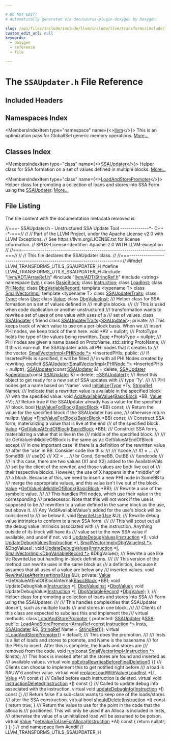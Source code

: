 ```yaml
---

# DO NOT EDIT!
# Automatically generated via docusaurus-plugin-doxygen by Doxygen.

slug: /api/files/include/include/llvm/include/llvm/transforms/include/llvm/transforms/utils/ssaupdater-h
custom_edit_url: null
keywords:
  - doxygen
  - reference
  - file

---
```





# The `SSAUpdater.h` File Reference

<DoxygenPage pluginConfig={pluginConfig}>



## Included Headers

<IncludesList>
<IncludesListItem
  filePath="llvm/ADT/ArrayRef.h"
  permalink="/docs/api/files/include/include/llvm/include/llvm/adt/arrayref-h"
  isLocal="true" />
<IncludesListItem
  filePath="llvm/ADT/StringRef.h"
  permalink="/docs/api/files/include/include/llvm/include/llvm/adt/stringref-h"
  isLocal="true" />
<IncludesListItem
  filePath="string"
  permalink=""
  isLocal="false" />
</IncludesList>

## Namespaces Index

<MembersIndex>

<MembersIndexItem
  type="namespace"
  name={<><a href="/docs/api/namespaces/llvm">llvm</a></>}>
This is an optimization pass for GlobalISel generic memory operations. <a href="/docs/api/namespaces/llvm/#details">More...</a>
</MembersIndexItem>

</MembersIndex>

## Classes Index

<MembersIndex>

<MembersIndexItem
  type="class"
  name={<><a href="/docs/api/classes/llvm/ssaupdater">SSAUpdater</a></>}>
Helper class for SSA formation on a set of values defined in multiple blocks. <a href="/docs/api/classes/llvm/ssaupdater/#details">More...</a>
</MembersIndexItem>

<MembersIndexItem
  type="class"
  name={<><a href="/docs/api/classes/llvm/loadandstorepromoter">LoadAndStorePromoter</a></>}>
Helper class for promoting a collection of loads and stores into SSA Form using the <a href="/docs/api/classes/llvm/ssaupdater">SSAUpdater</a>. <a href="/docs/api/classes/llvm/loadandstorepromoter/#details">More...</a>
</MembersIndexItem>

</MembersIndex>


## File Listing

The file content with the documentation metadata removed is:

<ProgramListing>

<Link id="l00001" /><CodeLine lineNumber="1" lineLink="/docs/api/classes/llvm/ssaupdater/#ae4d9ee7af6013309bc08eb7b3a95ea3b"><Highlight kind="comment">//===- SSAUpdater.h - Unstructured SSA Update Tool --------------&#42;- C++ -&#42;-===//</Highlight><Highlight kind="normal"></Highlight></CodeLine>
<Link id="l00002" /><CodeLine lineNumber="2"><Highlight kind="normal"></Highlight><Highlight kind="comment">//</Highlight><Highlight kind="normal"></Highlight></CodeLine>
<Link id="l00003" /><CodeLine lineNumber="3"><Highlight kind="normal"></Highlight><Highlight kind="comment">// Part of the LLVM Project, under the Apache License v2.0 with LLVM Exceptions.</Highlight><Highlight kind="normal"></Highlight></CodeLine>
<Link id="l00004" /><CodeLine lineNumber="4"><Highlight kind="normal"></Highlight><Highlight kind="comment">// See https://llvm.org/LICENSE.txt for license information.</Highlight><Highlight kind="normal"></Highlight></CodeLine>
<Link id="l00005" /><CodeLine lineNumber="5"><Highlight kind="normal"></Highlight><Highlight kind="comment">// SPDX-License-Identifier: Apache-2.0 WITH LLVM-exception</Highlight><Highlight kind="normal"></Highlight></CodeLine>
<Link id="l00006" /><CodeLine lineNumber="6"><Highlight kind="normal"></Highlight><Highlight kind="comment">//</Highlight><Highlight kind="normal"></Highlight></CodeLine>
<Link id="l00007" /><CodeLine lineNumber="7"><Highlight kind="normal"></Highlight><Highlight kind="comment">//===----------------------------------------------------------------------===//</Highlight><Highlight kind="normal"></Highlight></CodeLine>
<Link id="l00008" /><CodeLine lineNumber="8"><Highlight kind="normal"></Highlight><Highlight kind="comment">//</Highlight><Highlight kind="normal"></Highlight></CodeLine>
<Link id="l00009" /><CodeLine lineNumber="9"><Highlight kind="normal"></Highlight><Highlight kind="comment">// This file declares the SSAUpdater class.</Highlight><Highlight kind="normal"></Highlight></CodeLine>
<Link id="l00010" /><CodeLine lineNumber="10"><Highlight kind="normal"></Highlight><Highlight kind="comment">//</Highlight><Highlight kind="normal"></Highlight></CodeLine>
<Link id="l00011" /><CodeLine lineNumber="11"><Highlight kind="normal"></Highlight><Highlight kind="comment">//===----------------------------------------------------------------------===//</Highlight><Highlight kind="normal"></Highlight></CodeLine>
<Link id="l00012" /><CodeLine lineNumber="12"><Highlight kind="normal"></Highlight></CodeLine>
<Link id="l00013" /><CodeLine lineNumber="13"><Highlight kind="normal"></Highlight><Highlight kind="preprocessor">#ifndef LLVM&#95;TRANSFORMS&#95;UTILS&#95;SSAUPDATER&#95;H</Highlight><Highlight kind="normal"></Highlight></CodeLine>
<Link id="l00014" /><CodeLine lineNumber="14"><Highlight kind="normal"></Highlight><Highlight kind="preprocessor">#define LLVM&#95;TRANSFORMS&#95;UTILS&#95;SSAUPDATER&#95;H</Highlight><Highlight kind="normal"></Highlight></CodeLine>
<Link id="l00015" /><CodeLine lineNumber="15"><Highlight kind="normal"></Highlight></CodeLine>
<Link id="l00016" /><CodeLine lineNumber="16"><Highlight kind="normal"></Highlight><Highlight kind="preprocessor">#include &quot;<a href="/docs/api/files/include/include/llvm/include/llvm/adt/arrayref-h">llvm/ADT/ArrayRef.h</a>&quot;</Highlight><Highlight kind="normal"></Highlight></CodeLine>
<Link id="l00017" /><CodeLine lineNumber="17"><Highlight kind="normal"></Highlight><Highlight kind="preprocessor">#include &quot;<a href="/docs/api/files/include/include/llvm/include/llvm/adt/stringref-h">llvm/ADT/StringRef.h</a>&quot;</Highlight><Highlight kind="normal"></Highlight></CodeLine>
<Link id="l00018" /><CodeLine lineNumber="18"><Highlight kind="normal"></Highlight><Highlight kind="preprocessor">#include &lt;string&gt;</Highlight><Highlight kind="normal"></Highlight></CodeLine>
<Link id="l00019" /><CodeLine lineNumber="19"><Highlight kind="normal"></Highlight></CodeLine>
<Link id="l00020" /><CodeLine lineNumber="20"><Highlight kind="normal"></Highlight><Highlight kind="keyword">namespace </Highlight><Highlight kind="normal"><a href="/docs/api/namespaces/llvm">llvm</a> &#123;</Highlight></CodeLine>
<Link id="l00021" /><CodeLine lineNumber="21"><Highlight kind="normal"></Highlight></CodeLine>
<Link id="l00022" /><CodeLine lineNumber="22"><Highlight kind="normal"></Highlight><Highlight kind="keyword">class </Highlight><Highlight kind="normal"><a href="/docs/api/classes/llvm/basicblock">BasicBlock</a>;</Highlight></CodeLine>
<Link id="l00023" /><CodeLine lineNumber="23"><Highlight kind="normal"></Highlight><Highlight kind="keyword">class </Highlight><Highlight kind="normal"><a href="/docs/api/classes/llvm/instruction">Instruction</a>;</Highlight></CodeLine>
<Link id="l00024" /><CodeLine lineNumber="24"><Highlight kind="normal"></Highlight><Highlight kind="keyword">class </Highlight><Highlight kind="normal"><a href="/docs/api/classes/llvm/loadinst">LoadInst</a>;</Highlight></CodeLine>
<Link id="l00025" /><CodeLine lineNumber="25"><Highlight kind="normal"></Highlight><Highlight kind="keyword">class </Highlight><Highlight kind="normal"><a href="/docs/api/classes/llvm/phinode">PHINode</a>;</Highlight></CodeLine>
<Link id="l00026" /><CodeLine lineNumber="26"><Highlight kind="normal"></Highlight><Highlight kind="keyword">class </Highlight><Highlight kind="normal"><a href="/docs/api/classes/llvm/dbgvariablerecord">DbgVariableRecord</a>;</Highlight></CodeLine>
<Link id="l00027" /><CodeLine lineNumber="27"><Highlight kind="normal"></Highlight><Highlight kind="keyword">template</Highlight><Highlight kind="normal"> &lt;</Highlight><Highlight kind="keyword">typename</Highlight><Highlight kind="normal"> T&gt; </Highlight><Highlight kind="keyword">class </Highlight><Highlight kind="normal"><a href="/docs/api/classes/llvm/smallvectorimpl">SmallVectorImpl</a>;</Highlight></CodeLine>
<Link id="l00028" /><CodeLine lineNumber="28"><Highlight kind="normal"></Highlight><Highlight kind="keyword">template</Highlight><Highlight kind="normal"> &lt;</Highlight><Highlight kind="keyword">typename</Highlight><Highlight kind="normal"> T&gt; </Highlight><Highlight kind="keyword">class </Highlight><Highlight kind="normal"><a href="/docs/api/classes/llvm/ssaupdatertraits">SSAUpdaterTraits</a>;</Highlight></CodeLine>
<Link id="l00029" /><CodeLine lineNumber="29"><Highlight kind="normal"></Highlight><Highlight kind="keyword">class </Highlight><Highlight kind="normal"><a href="/docs/api/classes/llvm/type">Type</a>;</Highlight></CodeLine>
<Link id="l00030" /><CodeLine lineNumber="30"><Highlight kind="normal"></Highlight><Highlight kind="keyword">class </Highlight><Highlight kind="normal"><a href="/docs/api/classes/llvm/use">Use</a>;</Highlight></CodeLine>
<Link id="l00031" /><CodeLine lineNumber="31"><Highlight kind="normal"></Highlight><Highlight kind="keyword">class </Highlight><Highlight kind="normal"><a href="/docs/api/classes/llvm/value">Value</a>;</Highlight></CodeLine>
<Link id="l00032" /><CodeLine lineNumber="32"><Highlight kind="normal"></Highlight><Highlight kind="keyword">class </Highlight><Highlight kind="normal"><a href="/docs/api/classes/llvm/dbgvalueinst">DbgValueInst</a>;</Highlight></CodeLine>
<Link id="l00033" /><CodeLine lineNumber="33"><Highlight kind="normal"></Highlight><Highlight kind="comment"></Highlight></CodeLine>
<Link id="l00034" /><CodeLine lineNumber="34"><Highlight kind="comment">/// Helper class for SSA formation on a set of values defined in</Highlight></CodeLine>
<Link id="l00035" /><CodeLine lineNumber="35"><Highlight kind="comment">/// multiple blocks.</Highlight></CodeLine>
<Link id="l00036" /><CodeLine lineNumber="36"><Highlight kind="comment">///</Highlight></CodeLine>
<Link id="l00037" /><CodeLine lineNumber="37"><Highlight kind="comment">/// This is used when code duplication or another unstructured</Highlight></CodeLine>
<Link id="l00038" /><CodeLine lineNumber="38"><Highlight kind="comment">/// transformation wants to rewrite a set of uses of one value with uses of a</Highlight></CodeLine>
<Link id="l00039" /><CodeLine lineNumber="39"><Highlight kind="comment">/// set of values.</Highlight><Highlight kind="normal"></Highlight></CodeLine>
<Link id="l00040" /><CodeLine lineNumber="40" lineLink="/docs/api/classes/llvm/ssaupdater"><Highlight kind="normal"></Highlight><Highlight kind="keyword">class </Highlight><Highlight kind="normal"><a href="/docs/api/classes/llvm/ssaupdater/#a8450e3821baaad374cd2e01184e07b9c">SSAUpdater</a> &#123;</Highlight></CodeLine>
<Link id="l00041" /><CodeLine lineNumber="41"><Highlight kind="normal">  </Highlight><Highlight kind="keyword">friend</Highlight><Highlight kind="normal"> </Highlight><Highlight kind="keyword">class </Highlight><Highlight kind="normal"><a href="/docs/api/classes/llvm/ssaupdatertraits">SSAUpdaterTraits</a>&lt;<a href="/docs/api/classes/llvm/ssaupdater/#a8450e3821baaad374cd2e01184e07b9c">SSAUpdater</a>&gt;;</Highlight></CodeLine>
<Link id="l00042" /><CodeLine lineNumber="42"><Highlight kind="normal"></Highlight></CodeLine>
<Link id="l00043" /><CodeLine lineNumber="43"><Highlight kind="normal"></Highlight><Highlight kind="keyword">private</Highlight><Highlight kind="normal">:</Highlight><Highlight kind="comment"></Highlight></CodeLine>
<Link id="l00044" /><CodeLine lineNumber="44"><Highlight kind="comment">  /// This keeps track of which value to use on a per-block basis. When we</Highlight></CodeLine>
<Link id="l00045" /><CodeLine lineNumber="45"><Highlight kind="comment">  /// insert PHI nodes, we keep track of them here.</Highlight><Highlight kind="normal"></Highlight></CodeLine>
<Link id="l00046" /><CodeLine lineNumber="46"><Highlight kind="normal">  </Highlight><Highlight kind="keywordtype">void</Highlight><Highlight kind="normal"> &#42;AV = </Highlight><Highlight kind="keyword">nullptr</Highlight><Highlight kind="normal">;</Highlight></CodeLine>
<Link id="l00047" /><CodeLine lineNumber="47"><Highlight kind="normal"></Highlight><Highlight kind="comment"></Highlight></CodeLine>
<Link id="l00048" /><CodeLine lineNumber="48"><Highlight kind="comment">  /// ProtoType holds the type of the values being rewritten.</Highlight><Highlight kind="normal"></Highlight></CodeLine>
<Link id="l00049" /><CodeLine lineNumber="49"><Highlight kind="normal">  <a href="/docs/api/classes/llvm/type">Type</a> &#42;ProtoType = </Highlight><Highlight kind="keyword">nullptr</Highlight><Highlight kind="normal">;</Highlight></CodeLine>
<Link id="l00050" /><CodeLine lineNumber="50"><Highlight kind="normal"></Highlight><Highlight kind="comment"></Highlight></CodeLine>
<Link id="l00051" /><CodeLine lineNumber="51"><Highlight kind="comment">  /// PHI nodes are given a name based on ProtoName.</Highlight><Highlight kind="normal"></Highlight></CodeLine>
<Link id="l00052" /><CodeLine lineNumber="52"><Highlight kind="normal">  std::string ProtoName;</Highlight></CodeLine>
<Link id="l00053" /><CodeLine lineNumber="53"><Highlight kind="normal"></Highlight><Highlight kind="comment"></Highlight></CodeLine>
<Link id="l00054" /><CodeLine lineNumber="54"><Highlight kind="comment">  /// If this is non-null, the SSAUpdater adds all PHI nodes that it creates to</Highlight></CodeLine>
<Link id="l00055" /><CodeLine lineNumber="55"><Highlight kind="comment">  /// the vector.</Highlight><Highlight kind="normal"></Highlight></CodeLine>
<Link id="l00056" /><CodeLine lineNumber="56"><Highlight kind="normal">  <a href="/docs/api/classes/llvm/smallvectorimpl">SmallVectorImpl&lt;PHINode &#42;&gt;</a> &#42;InsertedPHIs;</Highlight></CodeLine>
<Link id="l00057" /><CodeLine lineNumber="57"><Highlight kind="normal"></Highlight></CodeLine>
<Link id="l00058" /><CodeLine lineNumber="58"><Highlight kind="normal"></Highlight><Highlight kind="keyword">public</Highlight><Highlight kind="normal">:</Highlight><Highlight kind="comment"></Highlight></CodeLine>
<Link id="l00059" /><CodeLine lineNumber="59"><Highlight kind="comment">  /// If InsertedPHIs is specified, it will be filled</Highlight></CodeLine>
<Link id="l00060" /><CodeLine lineNumber="60"><Highlight kind="comment">  /// in with all PHI Nodes created by rewriting.</Highlight><Highlight kind="normal"></Highlight></CodeLine>
<Link id="l00061" /><CodeLine lineNumber="61"><Highlight kind="normal">  </Highlight><Highlight kind="keyword">explicit</Highlight><Highlight kind="normal"> <a href="/docs/api/classes/llvm/ssaupdater/#a8450e3821baaad374cd2e01184e07b9c">SSAUpdater</a>(<a href="/docs/api/classes/llvm/smallvectorimpl">SmallVectorImpl&lt;PHINode &#42;&gt;</a> &#42;InsertedPHIs = </Highlight><Highlight kind="keyword">nullptr</Highlight><Highlight kind="normal">);</Highlight></CodeLine>
<Link id="l00062" /><CodeLine lineNumber="62" lineLink="/docs/api/classes/llvm/ssaupdater/#ab12d8b019d8a4561686fa1493476eb7f"><Highlight kind="normal">  <a href="/docs/api/classes/llvm/ssaupdater/#ab12d8b019d8a4561686fa1493476eb7f">SSAUpdater</a>(</Highlight><Highlight kind="keyword">const</Highlight><Highlight kind="normal"> <a href="/docs/api/classes/llvm/ssaupdater/#a8450e3821baaad374cd2e01184e07b9c">SSAUpdater</a> &amp;) = </Highlight><Highlight kind="keyword">delete</Highlight><Highlight kind="normal">;</Highlight></CodeLine>
<Link id="l00063" /><CodeLine lineNumber="63" lineLink="/docs/api/classes/llvm/ssaupdater/#a372e48a7ebee2344db07fef48667604e"><Highlight kind="normal">  <a href="/docs/api/classes/llvm/ssaupdater/#a8450e3821baaad374cd2e01184e07b9c">SSAUpdater</a> &amp;<a href="/docs/api/classes/llvm/ssaupdater/#a372e48a7ebee2344db07fef48667604e">operator=</a>(</Highlight><Highlight kind="keyword">const</Highlight><Highlight kind="normal"> <a href="/docs/api/classes/llvm/ssaupdater/#a8450e3821baaad374cd2e01184e07b9c">SSAUpdater</a> &amp;) = </Highlight><Highlight kind="keyword">delete</Highlight><Highlight kind="normal">;</Highlight></CodeLine>
<Link id="l00064" /><CodeLine lineNumber="64"><Highlight kind="normal">  <a href="/docs/api/classes/llvm/ssaupdater/#a5a1cb31475d8d5088cbe0e04e3b27a64">~SSAUpdater</a>();</Highlight></CodeLine>
<Link id="l00065" /><CodeLine lineNumber="65"><Highlight kind="normal"></Highlight><Highlight kind="comment"></Highlight></CodeLine>
<Link id="l00066" /><CodeLine lineNumber="66"><Highlight kind="comment">  /// Reset this object to get ready for a new set of SSA updates with</Highlight></CodeLine>
<Link id="l00067" /><CodeLine lineNumber="67"><Highlight kind="comment">  /// type &#39;Ty&#39;.</Highlight></CodeLine>
<Link id="l00068" /><CodeLine lineNumber="68"><Highlight kind="comment">  ///</Highlight></CodeLine>
<Link id="l00069" /><CodeLine lineNumber="69"><Highlight kind="comment">  /// PHI nodes get a name based on &#39;Name&#39;.</Highlight><Highlight kind="normal"></Highlight></CodeLine>
<Link id="l00070" /><CodeLine lineNumber="70"><Highlight kind="normal">  </Highlight><Highlight kind="keywordtype">void</Highlight><Highlight kind="normal"> <a href="/docs/api/classes/llvm/ssaupdater/#a4fe3279aae4f726813a672d4a9b26cb1">Initialize</a>(<a href="/docs/api/classes/llvm/type">Type</a> &#42;Ty, <a href="/docs/api/classes/llvm/stringref">StringRef</a> Name);</Highlight></CodeLine>
<Link id="l00071" /><CodeLine lineNumber="71"><Highlight kind="normal"></Highlight><Highlight kind="comment"></Highlight></CodeLine>
<Link id="l00072" /><CodeLine lineNumber="72"><Highlight kind="comment">  /// Indicate that a rewritten value is available in the specified block</Highlight></CodeLine>
<Link id="l00073" /><CodeLine lineNumber="73"><Highlight kind="comment">  /// with the specified value.</Highlight><Highlight kind="normal"></Highlight></CodeLine>
<Link id="l00074" /><CodeLine lineNumber="74"><Highlight kind="normal">  </Highlight><Highlight kind="keywordtype">void</Highlight><Highlight kind="normal"> <a href="/docs/api/classes/llvm/ssaupdater/#af0d1a82b4e629e834c2ed53e5cbe22ef">AddAvailableValue</a>(<a href="/docs/api/classes/llvm/basicblock">BasicBlock</a> &#42;BB, <a href="/docs/api/classes/llvm/value">Value</a> &#42;V);</Highlight></CodeLine>
<Link id="l00075" /><CodeLine lineNumber="75"><Highlight kind="normal"></Highlight><Highlight kind="comment"></Highlight></CodeLine>
<Link id="l00076" /><CodeLine lineNumber="76"><Highlight kind="comment">  /// Return true if the SSAUpdater already has a value for the specified</Highlight></CodeLine>
<Link id="l00077" /><CodeLine lineNumber="77"><Highlight kind="comment">  /// block.</Highlight><Highlight kind="normal"></Highlight></CodeLine>
<Link id="l00078" /><CodeLine lineNumber="78"><Highlight kind="normal">  </Highlight><Highlight kind="keywordtype">bool</Highlight><Highlight kind="normal"> <a href="/docs/api/classes/llvm/ssaupdater/#ab671042c23924e0216c4a0b830ad2a04">HasValueForBlock</a>(<a href="/docs/api/classes/llvm/basicblock">BasicBlock</a> &#42;BB) </Highlight><Highlight kind="keyword">const</Highlight><Highlight kind="normal">;</Highlight></CodeLine>
<Link id="l00079" /><CodeLine lineNumber="79"><Highlight kind="normal"></Highlight><Highlight kind="comment"></Highlight></CodeLine>
<Link id="l00080" /><CodeLine lineNumber="80"><Highlight kind="comment">  /// Return the value for the specified block if the SSAUpdater has one,</Highlight></CodeLine>
<Link id="l00081" /><CodeLine lineNumber="81"><Highlight kind="comment">  /// otherwise return nullptr.</Highlight><Highlight kind="normal"></Highlight></CodeLine>
<Link id="l00082" /><CodeLine lineNumber="82"><Highlight kind="normal">  <a href="/docs/api/classes/llvm/value">Value</a> &#42;<a href="/docs/api/classes/llvm/ssaupdater/#a24eaf55565ed385982d147ce3c354b40">FindValueForBlock</a>(<a href="/docs/api/classes/llvm/basicblock">BasicBlock</a> &#42;BB) </Highlight><Highlight kind="keyword">const</Highlight><Highlight kind="normal">;</Highlight></CodeLine>
<Link id="l00083" /><CodeLine lineNumber="83"><Highlight kind="normal"></Highlight><Highlight kind="comment"></Highlight></CodeLine>
<Link id="l00084" /><CodeLine lineNumber="84"><Highlight kind="comment">  /// Construct SSA form, materializing a value that is live at the end</Highlight></CodeLine>
<Link id="l00085" /><CodeLine lineNumber="85"><Highlight kind="comment">  /// of the specified block.</Highlight><Highlight kind="normal"></Highlight></CodeLine>
<Link id="l00086" /><CodeLine lineNumber="86"><Highlight kind="normal">  <a href="/docs/api/classes/llvm/value">Value</a> &#42;<a href="/docs/api/classes/llvm/ssaupdater/#acecfb9d97da9885264b3bde6bd6a64e8">GetValueAtEndOfBlock</a>(<a href="/docs/api/classes/llvm/basicblock">BasicBlock</a> &#42;BB);</Highlight></CodeLine>
<Link id="l00087" /><CodeLine lineNumber="87"><Highlight kind="normal"></Highlight><Highlight kind="comment"></Highlight></CodeLine>
<Link id="l00088" /><CodeLine lineNumber="88"><Highlight kind="comment">  /// Construct SSA form, materializing a value that is live in the</Highlight></CodeLine>
<Link id="l00089" /><CodeLine lineNumber="89"><Highlight kind="comment">  /// middle of the specified block.</Highlight></CodeLine>
<Link id="l00090" /><CodeLine lineNumber="90"><Highlight kind="comment">  ///</Highlight></CodeLine>
<Link id="l00091" /><CodeLine lineNumber="91"><Highlight kind="comment">  /// \\c GetValueInMiddleOfBlock is the same as \\c GetValueAtEndOfBlock except</Highlight></CodeLine>
<Link id="l00092" /><CodeLine lineNumber="92"><Highlight kind="comment">  /// in one important case: if there is a definition of the rewritten value</Highlight></CodeLine>
<Link id="l00093" /><CodeLine lineNumber="93"><Highlight kind="comment">  /// after the &#39;use&#39; in BB.  Consider code like this:</Highlight></CodeLine>
<Link id="l00094" /><CodeLine lineNumber="94"><Highlight kind="comment">  ///</Highlight></CodeLine>
<Link id="l00095" /><CodeLine lineNumber="95"><Highlight kind="comment">  /// \\code</Highlight></CodeLine>
<Link id="l00096" /><CodeLine lineNumber="96"><Highlight kind="comment">  ///      X1 = ...</Highlight></CodeLine>
<Link id="l00097" /><CodeLine lineNumber="97"><Highlight kind="comment">  ///   SomeBB:</Highlight></CodeLine>
<Link id="l00098" /><CodeLine lineNumber="98"><Highlight kind="comment">  ///      use(X)</Highlight></CodeLine>
<Link id="l00099" /><CodeLine lineNumber="99"><Highlight kind="comment">  ///      X2 = ...</Highlight></CodeLine>
<Link id="l00100" /><CodeLine lineNumber="100"><Highlight kind="comment">  ///      br Cond, SomeBB, OutBB</Highlight></CodeLine>
<Link id="l00101" /><CodeLine lineNumber="101"><Highlight kind="comment">  /// \\endcode</Highlight></CodeLine>
<Link id="l00102" /><CodeLine lineNumber="102"><Highlight kind="comment">  ///</Highlight></CodeLine>
<Link id="l00103" /><CodeLine lineNumber="103"><Highlight kind="comment">  /// In this case, there are two values (X1 and X2) added to the AvailableVals</Highlight></CodeLine>
<Link id="l00104" /><CodeLine lineNumber="104"><Highlight kind="comment">  /// set by the client of the rewriter, and those values are both live out of</Highlight></CodeLine>
<Link id="l00105" /><CodeLine lineNumber="105"><Highlight kind="comment">  /// their respective blocks.  However, the use of X happens in the &#42;middle&#42; of</Highlight></CodeLine>
<Link id="l00106" /><CodeLine lineNumber="106"><Highlight kind="comment">  /// a block.  Because of this, we need to insert a new PHI node in SomeBB to</Highlight></CodeLine>
<Link id="l00107" /><CodeLine lineNumber="107"><Highlight kind="comment">  /// merge the appropriate values, and this value isn&#39;t live out of the block.</Highlight><Highlight kind="normal"></Highlight></CodeLine>
<Link id="l00108" /><CodeLine lineNumber="108"><Highlight kind="normal">  <a href="/docs/api/classes/llvm/value">Value</a> &#42;<a href="/docs/api/classes/llvm/ssaupdater/#a5b0e45dbba53e985f1b9c532fb5f200b">GetValueInMiddleOfBlock</a>(<a href="/docs/api/classes/llvm/basicblock">BasicBlock</a> &#42;BB);</Highlight></CodeLine>
<Link id="l00109" /><CodeLine lineNumber="109"><Highlight kind="normal"></Highlight><Highlight kind="comment"></Highlight></CodeLine>
<Link id="l00110" /><CodeLine lineNumber="110"><Highlight kind="comment">  /// Rewrite a use of the symbolic value.</Highlight></CodeLine>
<Link id="l00111" /><CodeLine lineNumber="111"><Highlight kind="comment">  ///</Highlight></CodeLine>
<Link id="l00112" /><CodeLine lineNumber="112"><Highlight kind="comment">  /// This handles PHI nodes, which use their value in the corresponding</Highlight></CodeLine>
<Link id="l00113" /><CodeLine lineNumber="113"><Highlight kind="comment">  /// predecessor. Note that this will not work if the use is supposed to be</Highlight></CodeLine>
<Link id="l00114" /><CodeLine lineNumber="114"><Highlight kind="comment">  /// rewritten to a value defined in the same block as the use, but above it.</Highlight></CodeLine>
<Link id="l00115" /><CodeLine lineNumber="115"><Highlight kind="comment">  /// Any &#39;AddAvailableValue&#39;s added for the use&#39;s block will be considered to</Highlight></CodeLine>
<Link id="l00116" /><CodeLine lineNumber="116"><Highlight kind="comment">  /// be below it.</Highlight><Highlight kind="normal"></Highlight></CodeLine>
<Link id="l00117" /><CodeLine lineNumber="117"><Highlight kind="normal">  </Highlight><Highlight kind="keywordtype">void</Highlight><Highlight kind="normal"> <a href="/docs/api/classes/llvm/ssaupdater/#a05c4f6837ee786e83246beeb01e3aa8d">RewriteUse</a>(<a href="/docs/api/classes/llvm/use">Use</a> &amp;U);</Highlight></CodeLine>
<Link id="l00118" /><CodeLine lineNumber="118"><Highlight kind="normal"></Highlight><Highlight kind="comment"></Highlight></CodeLine>
<Link id="l00119" /><CodeLine lineNumber="119"><Highlight kind="comment">  /// Rewrite debug value intrinsics to conform to a new SSA form.</Highlight></CodeLine>
<Link id="l00120" /><CodeLine lineNumber="120"><Highlight kind="comment">  ///</Highlight></CodeLine>
<Link id="l00121" /><CodeLine lineNumber="121"><Highlight kind="comment">  /// This will scout out all the debug value intrinsics associated with</Highlight></CodeLine>
<Link id="l00122" /><CodeLine lineNumber="122"><Highlight kind="comment">  /// the instruction. Anything outside of its block will have its</Highlight></CodeLine>
<Link id="l00123" /><CodeLine lineNumber="123"><Highlight kind="comment">  /// value set to the new SSA value if available, and undef if not.</Highlight><Highlight kind="normal"></Highlight></CodeLine>
<Link id="l00124" /><CodeLine lineNumber="124"><Highlight kind="normal">  </Highlight><Highlight kind="keywordtype">void</Highlight><Highlight kind="normal"> <a href="/docs/api/classes/llvm/ssaupdater/#aa3e6b78bbdd6959f19055f44fa4b7021">UpdateDebugValues</a>(<a href="/docs/api/classes/llvm/instruction">Instruction</a> &#42;<a href="/docs/api/files/lib/lib/support/md5-cpp/#ac0eafdc9ee161b71e7af98af736952fd">I</a>);</Highlight></CodeLine>
<Link id="l00125" /><CodeLine lineNumber="125"><Highlight kind="normal">  </Highlight><Highlight kind="keywordtype">void</Highlight><Highlight kind="normal"> <a href="/docs/api/classes/llvm/ssaupdater/#aa3e6b78bbdd6959f19055f44fa4b7021">UpdateDebugValues</a>(<a href="/docs/api/classes/llvm/instruction">Instruction</a> &#42;<a href="/docs/api/files/lib/lib/support/md5-cpp/#ac0eafdc9ee161b71e7af98af736952fd">I</a>,</Highlight></CodeLine>
<Link id="l00126" /><CodeLine lineNumber="126"><Highlight kind="normal">                         <a href="/docs/api/classes/llvm/smallvectorimpl">SmallVectorImpl&lt;DbgValueInst &#42;&gt;</a> &amp;DbgValues);</Highlight></CodeLine>
<Link id="l00127" /><CodeLine lineNumber="127"><Highlight kind="normal">  </Highlight><Highlight kind="keywordtype">void</Highlight><Highlight kind="normal"> <a href="/docs/api/classes/llvm/ssaupdater/#aa3e6b78bbdd6959f19055f44fa4b7021">UpdateDebugValues</a>(<a href="/docs/api/classes/llvm/instruction">Instruction</a> &#42;<a href="/docs/api/files/lib/lib/support/md5-cpp/#ac0eafdc9ee161b71e7af98af736952fd">I</a>,</Highlight></CodeLine>
<Link id="l00128" /><CodeLine lineNumber="128"><Highlight kind="normal">                         <a href="/docs/api/classes/llvm/smallvectorimpl">SmallVectorImpl&lt;DbgVariableRecord &#42;&gt;</a> &amp;DbgValues);</Highlight></CodeLine>
<Link id="l00129" /><CodeLine lineNumber="129"><Highlight kind="normal"></Highlight><Highlight kind="comment"></Highlight></CodeLine>
<Link id="l00130" /><CodeLine lineNumber="130"><Highlight kind="comment">  /// Rewrite a use like \\c RewriteUse but handling in-block definitions.</Highlight></CodeLine>
<Link id="l00131" /><CodeLine lineNumber="131"><Highlight kind="comment">  ///</Highlight></CodeLine>
<Link id="l00132" /><CodeLine lineNumber="132"><Highlight kind="comment">  /// This version of the method can rewrite uses in the same block as</Highlight></CodeLine>
<Link id="l00133" /><CodeLine lineNumber="133"><Highlight kind="comment">  /// a definition, because it assumes that all uses of a value are below any</Highlight></CodeLine>
<Link id="l00134" /><CodeLine lineNumber="134"><Highlight kind="comment">  /// inserted values.</Highlight><Highlight kind="normal"></Highlight></CodeLine>
<Link id="l00135" /><CodeLine lineNumber="135"><Highlight kind="normal">  </Highlight><Highlight kind="keywordtype">void</Highlight><Highlight kind="normal"> <a href="/docs/api/classes/llvm/ssaupdater/#a248544705875de8ef1c533827ec73a2e">RewriteUseAfterInsertions</a>(<a href="/docs/api/classes/llvm/use">Use</a> &amp;U);</Highlight></CodeLine>
<Link id="l00136" /><CodeLine lineNumber="136"><Highlight kind="normal"></Highlight></CodeLine>
<Link id="l00137" /><CodeLine lineNumber="137"><Highlight kind="normal"></Highlight><Highlight kind="keyword">private</Highlight><Highlight kind="normal">:</Highlight></CodeLine>
<Link id="l00138" /><CodeLine lineNumber="138"><Highlight kind="normal">  <a href="/docs/api/classes/llvm/value">Value</a> &#42;GetValueAtEndOfBlockInternal(<a href="/docs/api/classes/llvm/basicblock">BasicBlock</a> &#42;BB);</Highlight></CodeLine>
<Link id="l00139" /><CodeLine lineNumber="139"><Highlight kind="normal">  </Highlight><Highlight kind="keywordtype">void</Highlight><Highlight kind="normal"> UpdateDebugValue(<a href="/docs/api/classes/llvm/instruction">Instruction</a> &#42;<a href="/docs/api/files/lib/lib/support/md5-cpp/#ac0eafdc9ee161b71e7af98af736952fd">I</a>, <a href="/docs/api/classes/llvm/dbgvalueinst">DbgValueInst</a> &#42;<a href="/docs/api/classes/livedebugvalues/dbgvalue">DbgValue</a>);</Highlight></CodeLine>
<Link id="l00140" /><CodeLine lineNumber="140"><Highlight kind="normal">  </Highlight><Highlight kind="keywordtype">void</Highlight><Highlight kind="normal"> UpdateDebugValue(<a href="/docs/api/classes/llvm/instruction">Instruction</a> &#42;<a href="/docs/api/files/lib/lib/support/md5-cpp/#ac0eafdc9ee161b71e7af98af736952fd">I</a>, <a href="/docs/api/classes/llvm/dbgvariablerecord">DbgVariableRecord</a> &#42;<a href="/docs/api/classes/livedebugvalues/dbgvalue">DbgValue</a>);</Highlight></CodeLine>
<Link id="l00141" /><CodeLine lineNumber="141"><Highlight kind="normal">&#125;;</Highlight></CodeLine>
<Link id="l00142" /><CodeLine lineNumber="142"><Highlight kind="normal"></Highlight><Highlight kind="comment"></Highlight></CodeLine>
<Link id="l00143" /><CodeLine lineNumber="143"><Highlight kind="comment">/// Helper class for promoting a collection of loads and stores into SSA</Highlight></CodeLine>
<Link id="l00144" /><CodeLine lineNumber="144"><Highlight kind="comment">/// Form using the SSAUpdater.</Highlight></CodeLine>
<Link id="l00145" /><CodeLine lineNumber="145"><Highlight kind="comment">///</Highlight></CodeLine>
<Link id="l00146" /><CodeLine lineNumber="146"><Highlight kind="comment">/// This handles complexities that SSAUpdater doesn&#39;t, such as multiple loads</Highlight></CodeLine>
<Link id="l00147" /><CodeLine lineNumber="147"><Highlight kind="comment">/// and stores in one block.</Highlight></CodeLine>
<Link id="l00148" /><CodeLine lineNumber="148"><Highlight kind="comment">///</Highlight></CodeLine>
<Link id="l00149" /><CodeLine lineNumber="149"><Highlight kind="comment">/// Clients of this class are expected to subclass this and implement the</Highlight></CodeLine>
<Link id="l00150" /><CodeLine lineNumber="150"><Highlight kind="comment">/// virtual methods.</Highlight><Highlight kind="normal"></Highlight></CodeLine>
<Link id="l00151" /><CodeLine lineNumber="151" lineLink="/docs/api/classes/llvm/loadandstorepromoter"><Highlight kind="normal"></Highlight><Highlight kind="keyword">class </Highlight><Highlight kind="normal"><a href="/docs/api/classes/llvm/loadandstorepromoter/#a5a4040326a09f994f2b5481cf5c8da82">LoadAndStorePromoter</a> &#123;</Highlight></CodeLine>
<Link id="l00152" /><CodeLine lineNumber="152"><Highlight kind="normal"></Highlight><Highlight kind="keyword">protected</Highlight><Highlight kind="normal">:</Highlight></CodeLine>
<Link id="l00153" /><CodeLine lineNumber="153" lineLink="/docs/api/classes/llvm/loadandstorepromoter/#adbfdd1721b153d96672de12d3ec06637"><Highlight kind="normal">  <a href="/docs/api/classes/llvm/ssaupdater">SSAUpdater</a> &amp;<a href="/docs/api/classes/llvm/loadandstorepromoter/#adbfdd1721b153d96672de12d3ec06637">SSA</a>;</Highlight></CodeLine>
<Link id="l00154" /><CodeLine lineNumber="154"><Highlight kind="normal"></Highlight></CodeLine>
<Link id="l00155" /><CodeLine lineNumber="155"><Highlight kind="normal"></Highlight><Highlight kind="keyword">public</Highlight><Highlight kind="normal">:</Highlight></CodeLine>
<Link id="l00156" /><CodeLine lineNumber="156"><Highlight kind="normal">  <a href="/docs/api/classes/llvm/loadandstorepromoter/#a5a4040326a09f994f2b5481cf5c8da82">LoadAndStorePromoter</a>(<a href="/docs/api/classes/llvm/arrayref">ArrayRef&lt;const Instruction &#42;&gt;</a> Insts,</Highlight></CodeLine>
<Link id="l00157" /><CodeLine lineNumber="157"><Highlight kind="normal">                       <a href="/docs/api/classes/llvm/ssaupdater">SSAUpdater</a> &amp;S, <a href="/docs/api/classes/llvm/stringref">StringRef</a> Name = <a href="/docs/api/classes/llvm/stringref">StringRef</a>());</Highlight></CodeLine>
<Link id="l00158" /><CodeLine lineNumber="158" lineLink="/docs/api/classes/llvm/loadandstorepromoter/#acd2784430c58fb232b79f7d2db18beaf"><Highlight kind="normal">  </Highlight><Highlight kind="keyword">virtual</Highlight><Highlight kind="normal"> <a href="/docs/api/classes/llvm/loadandstorepromoter/#acd2784430c58fb232b79f7d2db18beaf">~LoadAndStorePromoter</a>() = </Highlight><Highlight kind="keywordflow">default</Highlight><Highlight kind="normal">;</Highlight></CodeLine>
<Link id="l00159" /><CodeLine lineNumber="159"><Highlight kind="normal"></Highlight><Highlight kind="comment"></Highlight></CodeLine>
<Link id="l00160" /><CodeLine lineNumber="160"><Highlight kind="comment">  /// This does the promotion.</Highlight></CodeLine>
<Link id="l00161" /><CodeLine lineNumber="161"><Highlight kind="comment">  ///</Highlight></CodeLine>
<Link id="l00162" /><CodeLine lineNumber="162"><Highlight kind="comment">  /// Insts is a list of loads and stores to promote, and Name is the basename</Highlight></CodeLine>
<Link id="l00163" /><CodeLine lineNumber="163"><Highlight kind="comment">  /// for the PHIs to insert. After this is complete, the loads and stores are</Highlight></CodeLine>
<Link id="l00164" /><CodeLine lineNumber="164"><Highlight kind="comment">  /// removed from the code.</Highlight><Highlight kind="normal"></Highlight></CodeLine>
<Link id="l00165" /><CodeLine lineNumber="165"><Highlight kind="normal">  </Highlight><Highlight kind="keywordtype">void</Highlight><Highlight kind="normal"> <a href="/docs/api/classes/llvm/loadandstorepromoter/#ac1da68baf80229b2d8af34499eb1c73f">run</a>(</Highlight><Highlight kind="keyword">const</Highlight><Highlight kind="normal"> <a href="/docs/api/classes/llvm/smallvectorimpl">SmallVectorImpl&lt;Instruction &#42;&gt;</a> &amp;Insts);</Highlight></CodeLine>
<Link id="l00166" /><CodeLine lineNumber="166"><Highlight kind="normal"></Highlight><Highlight kind="comment"></Highlight></CodeLine>
<Link id="l00167" /><CodeLine lineNumber="167"><Highlight kind="comment">  /// This hook is invoked after all the stores are found and inserted as</Highlight></CodeLine>
<Link id="l00168" /><CodeLine lineNumber="168"><Highlight kind="comment">  /// available values.</Highlight><Highlight kind="normal"></Highlight></CodeLine>
<Link id="l00169" /><CodeLine lineNumber="169" lineLink="/docs/api/classes/llvm/loadandstorepromoter/#a0559a676152aa1421ed8ff6a4dfde66b"><Highlight kind="normal">  </Highlight><Highlight kind="keyword">virtual</Highlight><Highlight kind="normal"> </Highlight><Highlight kind="keywordtype">void</Highlight><Highlight kind="normal"> <a href="/docs/api/classes/llvm/loadandstorepromoter/#a0559a676152aa1421ed8ff6a4dfde66b">doExtraRewritesBeforeFinalDeletion</a>() &#123;&#125;</Highlight></CodeLine>
<Link id="l00170" /><CodeLine lineNumber="170"><Highlight kind="normal"></Highlight><Highlight kind="comment"></Highlight></CodeLine>
<Link id="l00171" /><CodeLine lineNumber="171"><Highlight kind="comment">  /// Clients can choose to implement this to get notified right before</Highlight></CodeLine>
<Link id="l00172" /><CodeLine lineNumber="172"><Highlight kind="comment">  /// a load is RAUW&#39;d another value.</Highlight><Highlight kind="normal"></Highlight></CodeLine>
<Link id="l00173" /><CodeLine lineNumber="173" lineLink="/docs/api/classes/llvm/loadandstorepromoter/#a8323f250fbb2b45a78080ae308a15977"><Highlight kind="normal">  </Highlight><Highlight kind="keyword">virtual</Highlight><Highlight kind="normal"> </Highlight><Highlight kind="keywordtype">void</Highlight><Highlight kind="normal"> <a href="/docs/api/classes/llvm/loadandstorepromoter/#a8323f250fbb2b45a78080ae308a15977">replaceLoadWithValue</a>(<a href="/docs/api/classes/llvm/loadinst">LoadInst</a> &#42;LI, <a href="/docs/api/classes/llvm/value">Value</a> &#42;V)</Highlight><Highlight kind="keyword"> const </Highlight><Highlight kind="normal">&#123;&#125;</Highlight></CodeLine>
<Link id="l00174" /><CodeLine lineNumber="174"><Highlight kind="normal"></Highlight><Highlight kind="comment"></Highlight></CodeLine>
<Link id="l00175" /><CodeLine lineNumber="175"><Highlight kind="comment">  /// Called before each instruction is deleted.</Highlight><Highlight kind="normal"></Highlight></CodeLine>
<Link id="l00176" /><CodeLine lineNumber="176" lineLink="/docs/api/classes/llvm/loadandstorepromoter/#a012fcb5ec538c2210ad15e8afcf061ed"><Highlight kind="normal">  </Highlight><Highlight kind="keyword">virtual</Highlight><Highlight kind="normal"> </Highlight><Highlight kind="keywordtype">void</Highlight><Highlight kind="normal"> <a href="/docs/api/classes/llvm/loadandstorepromoter/#a012fcb5ec538c2210ad15e8afcf061ed">instructionDeleted</a>(<a href="/docs/api/classes/llvm/instruction">Instruction</a> &#42;<a href="/docs/api/files/lib/lib/support/md5-cpp/#ac0eafdc9ee161b71e7af98af736952fd">I</a>)</Highlight><Highlight kind="keyword"> const </Highlight><Highlight kind="normal">&#123;&#125;</Highlight></CodeLine>
<Link id="l00177" /><CodeLine lineNumber="177"><Highlight kind="normal"></Highlight><Highlight kind="comment"></Highlight></CodeLine>
<Link id="l00178" /><CodeLine lineNumber="178"><Highlight kind="comment">  /// Called to update debug info associated with the instruction.</Highlight><Highlight kind="normal"></Highlight></CodeLine>
<Link id="l00179" /><CodeLine lineNumber="179" lineLink="/docs/api/classes/llvm/loadandstorepromoter/#aded1d51669c3499f8333ad933f68ec23"><Highlight kind="normal">  </Highlight><Highlight kind="keyword">virtual</Highlight><Highlight kind="normal"> </Highlight><Highlight kind="keywordtype">void</Highlight><Highlight kind="normal"> <a href="/docs/api/classes/llvm/loadandstorepromoter/#aded1d51669c3499f8333ad933f68ec23">updateDebugInfo</a>(<a href="/docs/api/classes/llvm/instruction">Instruction</a> &#42;<a href="/docs/api/files/lib/lib/support/md5-cpp/#ac0eafdc9ee161b71e7af98af736952fd">I</a>)</Highlight><Highlight kind="keyword"> const </Highlight><Highlight kind="normal">&#123;&#125;</Highlight></CodeLine>
<Link id="l00180" /><CodeLine lineNumber="180"><Highlight kind="normal"></Highlight><Highlight kind="comment"></Highlight></CodeLine>
<Link id="l00181" /><CodeLine lineNumber="181"><Highlight kind="comment">  /// Return false if a sub-class wants to keep one of the loads/stores</Highlight></CodeLine>
<Link id="l00182" /><CodeLine lineNumber="182"><Highlight kind="comment">  /// after the SSA construction.</Highlight><Highlight kind="normal"></Highlight></CodeLine>
<Link id="l00183" /><CodeLine lineNumber="183" lineLink="/docs/api/classes/llvm/loadandstorepromoter/#aee1b74c8b9813e189733f6c5a63495e6"><Highlight kind="normal">  </Highlight><Highlight kind="keyword">virtual</Highlight><Highlight kind="normal"> </Highlight><Highlight kind="keywordtype">bool</Highlight><Highlight kind="normal"> <a href="/docs/api/classes/llvm/loadandstorepromoter/#aee1b74c8b9813e189733f6c5a63495e6">shouldDelete</a>(<a href="/docs/api/classes/llvm/instruction">Instruction</a> &#42;<a href="/docs/api/files/lib/lib/support/md5-cpp/#ac0eafdc9ee161b71e7af98af736952fd">I</a>)</Highlight><Highlight kind="keyword"> const </Highlight><Highlight kind="normal">&#123; </Highlight><Highlight kind="keywordflow">return</Highlight><Highlight kind="normal"> </Highlight><Highlight kind="keyword">true</Highlight><Highlight kind="normal">; &#125;</Highlight></CodeLine>
<Link id="l00184" /><CodeLine lineNumber="184"><Highlight kind="normal"></Highlight><Highlight kind="comment"></Highlight></CodeLine>
<Link id="l00185" /><CodeLine lineNumber="185"><Highlight kind="comment">  /// Return the value to use for the point in the code that the alloca is</Highlight></CodeLine>
<Link id="l00186" /><CodeLine lineNumber="186"><Highlight kind="comment">  /// positioned. This will only be used if an Alloca is included in Insts,</Highlight></CodeLine>
<Link id="l00187" /><CodeLine lineNumber="187"><Highlight kind="comment">  /// otherwise the value of a uninitialized load will be assumed to be poison.</Highlight><Highlight kind="normal"></Highlight></CodeLine>
<Link id="l00188" /><CodeLine lineNumber="188" lineLink="/docs/api/classes/llvm/loadandstorepromoter/#a00281405f1913aecc88b8aee6b79205b"><Highlight kind="normal">  </Highlight><Highlight kind="keyword">virtual</Highlight><Highlight kind="normal"> <a href="/docs/api/classes/llvm/value">Value</a> &#42;<a href="/docs/api/classes/llvm/loadandstorepromoter/#a00281405f1913aecc88b8aee6b79205b">getValueToUseForAlloca</a>(<a href="/docs/api/classes/llvm/instruction">Instruction</a> &#42;AI)</Highlight><Highlight kind="keyword"> const </Highlight><Highlight kind="normal">&#123;</Highlight></CodeLine>
<Link id="l00189" /><CodeLine lineNumber="189"><Highlight kind="normal">    </Highlight><Highlight kind="keywordflow">return</Highlight><Highlight kind="normal"> </Highlight><Highlight kind="keyword">nullptr</Highlight><Highlight kind="normal">;</Highlight></CodeLine>
<Link id="l00190" /><CodeLine lineNumber="190"><Highlight kind="normal">  &#125;</Highlight></CodeLine>
<Link id="l00191" /><CodeLine lineNumber="191"><Highlight kind="normal">&#125;;</Highlight></CodeLine>
<Link id="l00192" /><CodeLine lineNumber="192"><Highlight kind="normal"></Highlight></CodeLine>
<Link id="l00193" /><CodeLine lineNumber="193"><Highlight kind="normal">&#125; </Highlight><Highlight kind="comment">// end namespace llvm</Highlight><Highlight kind="normal"></Highlight></CodeLine>
<Link id="l00194" /><CodeLine lineNumber="194"><Highlight kind="normal"></Highlight></CodeLine>
<Link id="l00195" /><CodeLine lineNumber="195"><Highlight kind="normal"></Highlight><Highlight kind="preprocessor">#endif </Highlight><Highlight kind="comment">// LLVM&#95;TRANSFORMS&#95;UTILS&#95;SSAUPDATER&#95;H</Highlight><Highlight kind="normal"></Highlight></CodeLine>

</ProgramListing>

</DoxygenPage>
